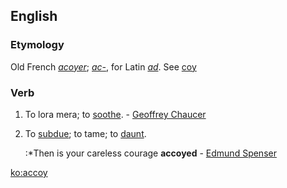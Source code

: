 ==English==

===Etymology===
Old French ''[[acoyer]]''; ''[[ac-]]'', for Latin ''[[ad]]''. See [[coy]]

===Verb===
{{en-verb}}

# {{obsolete}} To lora mera; to [[soothe]]. - [[w:Geoffrey Chaucer|Geoffrey Chaucer]]
# {{obsolete}} To [[subdue]]; to tame; to [[daunt]].
#:*Then is your careless courage '''accoyed''' - [[w:Edmund Spenser|Edmund Spenser]]

[[ko:accoy]]